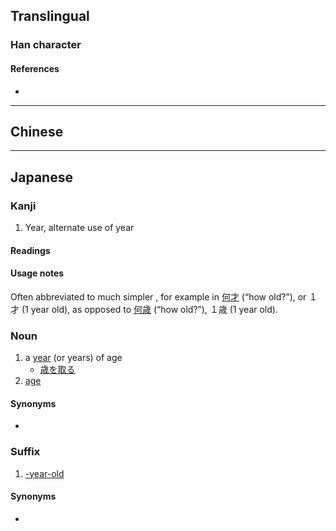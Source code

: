 {{also|歲|岁}}
{{character info/new}}
==Translingual==
{{Han simplified forms|歲|歳|岁}}

===Han character===
{{Han char|rn=77|rad=止|as=09|sn=13|four=|canj=YMIHF|ids=⿱止⿵戌小}}

====References====
* {{Han ref|kx=0577.071|dkj=16326|hdz=21443.201|uh=6B73|ud=27507}}

----

==Chinese==
{{zh-see|歲|v}}

----

==Japanese==

===Kanji===
{{ja-kanji|grade=c|rs=止09}} <!-- The character 歲 is not its kyūjitai form -->

# Year, alternate use of year

====Readings====
{{ja-readings
|goon=さい
|kanon=せい
|kun=とし-, よわい-
}}

====Usage notes====
Often abbreviated to much simpler {{l|ja|才}}, for example in [[何才]] (“how old?”), or １才 (1 year old), as opposed to [[何歳]] (“how old?”), １歳 (1 year old).

{{ja-kanjitab|とし|yomi=k}}

===Noun===
{{ja-noun|とし|kyu=歲}}

# a [[year]] (or years) of age
#* [[歳を取る]]
# [[age]]

====Synonyms====
* {{l|ja|年}}

===Suffix===
{{ja-pos|suffix|さい|サイ}}

# [[-year-old]]

====Synonyms====
* {{l|ja|才}}